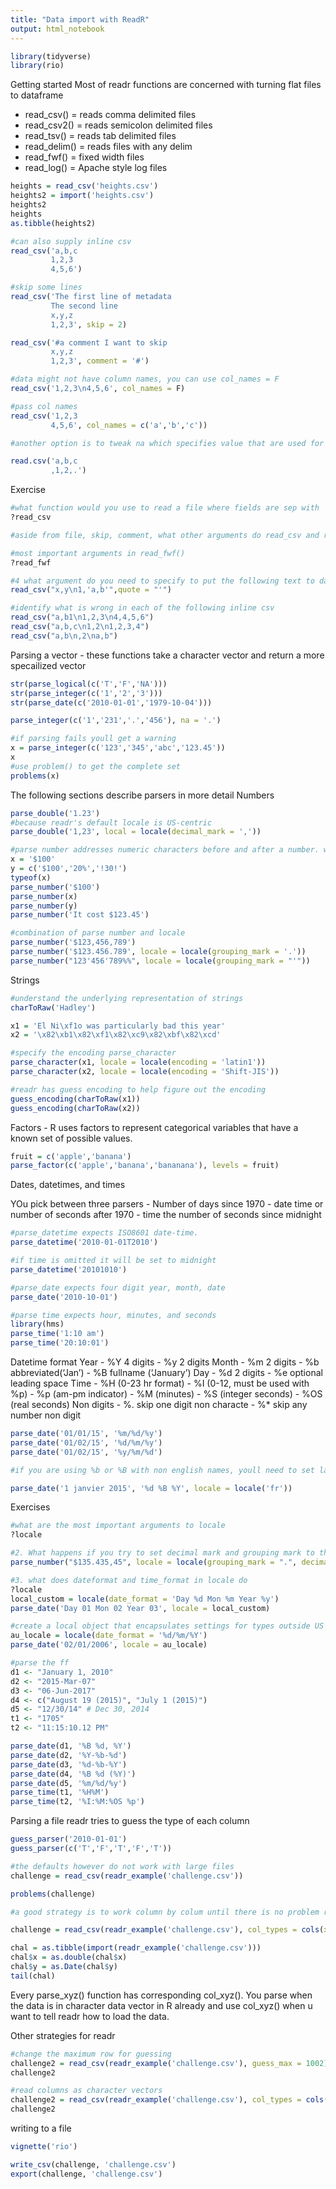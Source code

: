 ```yaml
---
title: "Data import with ReadR"
output: html_notebook
---
```


```r
library(tidyverse)
library(rio)
```
Getting started
Most of readr functions are concerned with turning flat files to dataframe

- read_csv() = reads comma delimited files
- read_csv2() = reads semicolon delimited files
- read_tsv() = reads tab delimited files
- read_delim() = reads files with any delim
- read_fwf() = fixed width files
- read_log() = Apache style log files


```r
heights = read_csv('heights.csv')
heights2 = import('heights.csv')
heights2
heights
as.tibble(heights2)

#can also supply inline csv
read_csv('a,b,c
         1,2,3
         4,5,6')

#skip some lines
read_csv('The first line of metadata
         The second line
         x,y,z
         1,2,3', skip = 2)

read_csv('#a comment I want to skip
         x,y,z
         1,2,3', comment = '#')

#data might not have column names, you can use col_names = F
read_csv('1,2,3\n4,5,6', col_names = F)

#pass col names
read_csv('1,2,3
         4,5,6', col_names = c('a','b','c'))

#another option is to tweak na which specifies value that are used for missing values

read.csv('a,b,c
         ,1,2,.')
```

Exercise

```r
#what function would you use to read a file where fields are sep with |
?read_csv

#aside from file, skip, comment, what other arguments do read_csv and read_tsv have in common

#most important arguments in read_fwf()
?read_fwf

#4 what argument do you need to specify to put the following text to dataframe
read_csv("x,y\n1,'a,b'",quote = "'")

#identify what is wrong in each of the following inline csv
read_csv("a,b1\n1,2,3\n4,4,5,6")
read_csv("a,b,c\n1,2\n1,2,3,4")
read_csv("a,b\n,2\na,b")
```

Parsing a vector - these functions take a character vector and return a more specailized vector
```r
str(parse_logical(c('T','F','NA')))
str(parse_integer(c('1','2','3')))
str(parse_date(c('2010-01-01','1979-10-04')))

parse_integer(c('1','231','.','456'), na = '.')

#if parsing fails youll get a warning
x = parse_integer(c('123','345','abc','123.45'))
x
#use problem() to get the complete set
problems(x)
```

The following sections describe parsers in more detail
Numbers
```r
parse_double('1.23')
#because readr's default locale is US-centric
parse_double('1,23', local = locale(decimal_mark = ','))

#parse number addresses numeric characters before and after a number. works for currencies and percentages
x = '$100'
y = c('$100','20%','!30!')
typeof(x)
parse_number('$100')
parse_number(x)
parse_number(y)
parse_number('It cost $123.45')

#combination of parse number and locale
parse_number('$123,456,789')
parse_number('$123.456.789', locale = locale(grouping_mark = '.'))
parse_number("123'456'789%%", locale = locale(grouping_mark = "'"))
```
Strings
```r
#understand the underlying representation of strings
charToRaw('Hadley')

x1 = 'El Ni\xf1o was particularly bad this year'
x2 = '\x82\xb1\x82\xf1\x82\xc9\x82\xbf\x82\xcd'

#specify the encoding parse_character
parse_character(x1, locale = locale(encoding = 'latin1'))
parse_character(x2, locale = locale(encoding = 'Shift-JIS'))

#readr has guess encoding to help figure out the encoding
guess_encoding(charToRaw(x1))
guess_encoding(charToRaw(x2))

```
Factors - R uses factors to represent categorical variables that have a known set of possible values.
```r
fruit = c('apple','banana')
parse_factor(c('apple','banana','bananana'), levels = fruit)
```

Dates, datetimes, and times

YOu pick between three parsers
- Number of days since 1970
- date time or number of seconds after 1970
- time the number of seconds since midnight
```r
#parse_datetime expects ISO8601 date-time. 
parse_datetime('2010-01-01T2010')

#if time is omitted it will be set to midnight
parse_datetime('20101010')

#parse_date expects four digit year, month, date
parse_date('2010-10-01')

#parse time expects hour, minutes, and seconds
library(hms)
parse_time('1:10 am')
parse_time('20:10:01')
```
Datetime format
Year
- %Y 4 digits
- %y 2 digits
Month
- %m 2 digits
- %b abbreviated('Jan')
- %B fullname ('January')
Day
- %d 2 digits
- %e optional leading space
Time
- %H (0-23 hr format)
- %I (0-12, must be used with %p)
- %p (am-pm indicator)
- %M (minutes)
- %S (integer seconds)
- %OS (real seconds)
Non digits
- %. skip one digit non characte
- %* skip any number non digit

```r
parse_date('01/01/15', '%m/%d/%y')
parse_date('01/02/15', '%d/%m/%y')
parse_date('01/02/15', '%y/%m/%d')

#if you are using %b or %B with non english names, youll need to set lang argument to locale

parse_date('1 janvier 2015', '%d %B %Y', locale = locale('fr'))
```
Exercises
```r
#what are the most important arguments to locale
?locale

#2. What happens if you try to set decimal mark and grouping mark to the same character.what happens to default value of grouping mark when you set the decimal to '.'? what happens to default value decimal mark when u set the grouping mark to '.'
parse_number("$135.435,45", locale = locale(grouping_mark = ".", decimal_mark = ","))

#3. what does dateformat and time_format in locale do
?locale
local_custom = locale(date_format = 'Day %d Mon %m Year %y')
parse_date('Day 01 Mon 02 Year 03', locale = local_custom)

#create a local object that encapsulates settings for types outside US
au_locale = locale(date_format = '%d/%m/%Y')
parse_date('02/01/2006', locale = au_locale)

#parse the ff
d1 <- "January 1, 2010"
d2 <- "2015-Mar-07"
d3 <- "06-Jun-2017"
d4 <- c("August 19 (2015)", "July 1 (2015)")
d5 <- "12/30/14" # Dec 30, 2014
t1 <- "1705"
t2 <- "11:15:10.12 PM"

parse_date(d1, '%B %d, %Y')
parse_date(d2, '%Y-%b-%d')
parse_date(d3, '%d-%b-%Y')
parse_date(d4, '%B %d (%Y)')
parse_date(d5, '%m/%d/%y')
parse_time(t1, '%H%M')
parse_time(t2, '%I:%M:%OS %p')
```
Parsing a file
readr tries to guess the type of each column
```r
guess_parser('2010-01-01')
guess_parser(c('T','F','T','F','T'))

#the defaults however do not work with large files
challenge = read_csv(readr_example('challenge.csv'))

problems(challenge)

#a good strategy is to work column by colum until there is no problem remaining

challenge = read_csv(readr_example('challenge.csv'), col_types = cols(x = col_double(), y = col_date()))

chal = as.tibble(import(readr_example('challenge.csv')))
chal$x = as.double(chal$x)
chal$y = as.Date(chal$y)
tail(chal)
```


Every parse_xyz() function has corresponding col_xyz(). You parse when the data is in character data vector in R already and use col_xyz() when u want to tell readr how to load the data. 

Other strategies for readr
```r
#change the maximum row for guessing
challenge2 = read_csv(readr_example('challenge.csv'), guess_max = 1002)
challenge2

#read columns as character vectors
challenge2 = read_csv(readr_example('challenge.csv'), col_types = cols(.default = col_character()))
challenge2
```

writing to a file
```r
vignette('rio')

write_csv(challenge, 'challenge.csv')
export(challenge, 'challenge.csv')
```






